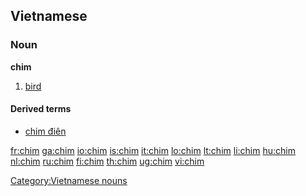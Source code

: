 ==Vietnamese==

===Noun===
'''chim'''

# [[bird]]

====Derived terms====
* [[chim điên]]

{{vi-attention}}

[[Category:Vietnamese nouns]]

[[fr:chim]]
[[ga:chim]]
[[io:chim]]
[[is:chim]]
[[it:chim]]
[[lo:chim]]
[[lt:chim]]
[[li:chim]]
[[hu:chim]]
[[nl:chim]]
[[ru:chim]]
[[fi:chim]]
[[th:chim]]
[[ug:chim]]
[[vi:chim]]